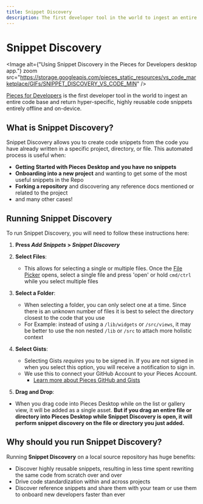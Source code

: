 ```yaml
---
title: Snippet Discovery
description: The first developer tool in the world to ingest an entire code base and return hyper-specific, highly reusable code snippets entirely offline and on-device.
---
```


<link rel="canonical" href="https://docs.pieces.app/product-highlights-and-benefits/in-project-snippet-discovery" />

# Snippet Discovery

<Image alt={"Using Snippet Discovery in the Pieces for Developers desktop app."} zoom src="https://storage.googleapis.com/pieces_static_resources/vs_code_marketplace/GIFs/SNIPPET_DISCOVERY_VS_CODE_MIN" />

<a target="_blank" href="https://docs.pieces.app/overview">Pieces for Developers</a> is the first developer tool in the world to ingest an entire code base and return hyper-specific, highly reusable code snippets entirely offline and on-device.

## What is Snippet Discovery?
Snippet Discovery allows you to create code snippets from the code you have already written in a specific project, directory, or file. This automated process is useful when:
- **Getting Started with Pieces Desktop and you have no snippets**
- **Onboarding into a new project** and wanting to get some of the most useful snippets in the Repo
- **Forking a repository** and discovering any reference docs mentioned or related to the project
- and many other cases!

[//]: # ([See more Use Cases for Snippet Discovery]&#40;#&#41;)

## Running Snippet Discovery
To run Snippet Discovery, you will need to follow these instructions here:
1. **Press _Add Snippets_ > _Snippet Discovery_**
2. **Select Files**:
    - This allows for selecting a single or multiple files. Once the [File Picker](product-highlights-and-benefits/saving-useful-developer-materials#pieces-desktop) opens, select a single file and press 'open' or hold ``` cmd/ctrl ``` while you select multiple files

3. **Select a Folder**:
    - When selecting a folder, you can only select one at a time. Since there is an unknown number of files it is best to select the directory closest to the code that you use
    - For Example: instead of using a ` /lib/widgets ` or ` /src/views `, it may be better to use the non nested ` /lib ` or ` /src ` to attach more holistic context

4. **Select Gists**:
    - Selecting Gists _requires_ you to be signed in. If you are not signed in when you select this option, you will receive a notification to sign in.
    - We use this to connect your GitHub Account to your Pieces Account.
        - [Learn more about Pieces GitHub and Gists](/product-highlights-and-benefits/import-gists-from-github)

5. **Drag and Drop**:
 - When you drag code into Pieces Desktop while on the list or gallery view, it will be added as a single asset. **But if you drag an entire file or directory into Pieces Desktop while Snippet Discovery is open, it will perform snippet discovery on the file or directory you just added.**

## Why should you run Snippet Discovery?
Running **Snippet Discovery** on a local source repository has huge benefits:
  - Discover highly reusable snippets, resulting in less time spent rewriting the same code from scratch over and over
  - Drive code standardization within and across projects
  - Discover reference snippets and share them with your team or use them to onboard new developers faster than ever
